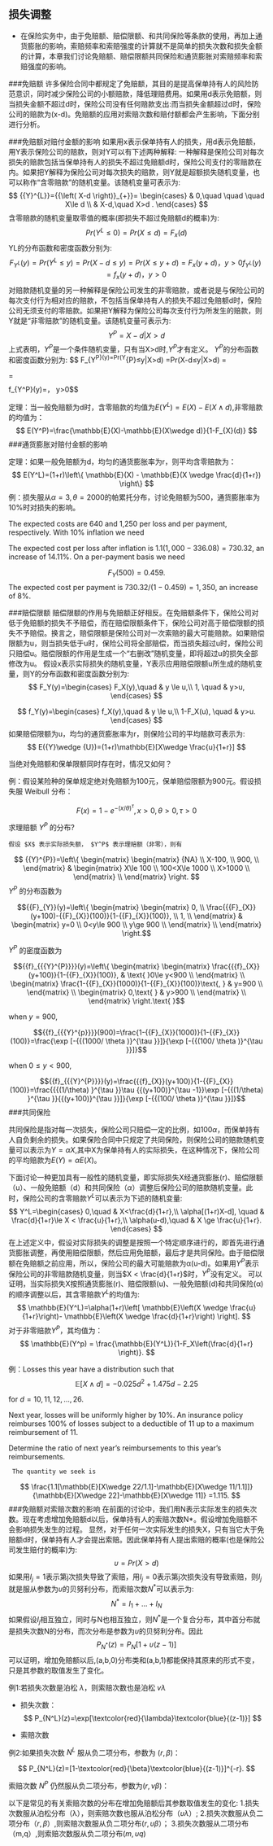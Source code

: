 ## 损失调整 {#lossmodif}
- 在保险实务中，由于免赔额、赔偿限额、和共同保险等条款的使用，再加上通货膨胀的影响，索赔频率和索赔强度的计算就不是简单的损失次数和损失金额的计算，本章我们讨论免赔额、赔偿限额共同保险和通货膨胀对索赔频率和索赔强度的影响。


###免赔额
许多保险合同中都规定了免赔额，其目的是提高保单持有人的风险防范意识，同时减少保险公司的小额赔款，降低理赔费用。如果用d表示免赔额，则当损失金额不超过d时，保险公司没有任何赔款支出:而当损失金额超过d时，保险公司的赔款为(x-d)。免赔额的应用对索赔次数和赔付额都会产生影响，下面分别进行分析。

###免赔额对赔付金额的影响
如果用x表示保单持有人的损失，用d表示免赔额，用Y表示保险公司的赔款，则对Y可以有下述两种解释:
一种解释是保险公司对每次损失的赔款包括当保单持有人的损失不超过免赔额d时，保险公司支付的零赔款在内。如果把Y解释为保险公司对每次损失的赔款，则Y就是超额损失随机变量，也可以称作“含零赔款”的随机变量。该随机变量可表示为:
$$
{{Y}^{L}}={{\left( X-d \right)}_{+}}= 
\begin{cases}
  & 0,\quad \quad \quad X\le d \\ 
 & X-d,\quad X>d .
\end{cases} 
$$
含零赔款的随机变量取零值的概率(即损失不超过免赔额d的概率)为:
$$
Pr(Y^L≤0)=Pr(X≤d)= F_x(d)
$$
YL的分布函数和密度函数分别为:
$$
F_{Y^L}(y)= Pr(Y^L≤y)=Pr(X- d≤y)
=Pr(X≤y+d)=F_x(y+d)，y>0
f_{Y^L}(y)= f_x(y+d)， y>0
$$
对赔款随机变量的另一种解释是保险公司发生的非零赔款，或者说是与保险公司的每次支付行为相对应的赔款，不包括当保单持有人的损失不超过免赔额d时，保险公司无须支付的零赔款。如果把Y解释为保险公司每次支付行为所发生的赔款，则Y就是“非零赔款”的随机变量。该随机变量可表示为:
$$Y^P=X-d | X>d$$
上式表明，$Y^P$是一个条件随机变量，只有当X>d时,$Y^P$才有定义。
$Y^P$的分布函数和密度函数分别为:
$$
F_{Y^P}(y)=Pr(Y^{P}≤y|X>d)
=Pr(X-d≤y|X>d)
=\frac {Pr(0<X-d≤y)}{Pr(X>d)}

=\frac{F_x (y+d)-F_x(d) }{1-F_x (d)}
$$
$$f_{Y^P}(y)=\frac{ f_{x}(y+d)}{1-F_{X}(d)}， y>0$$

定理：当一般免赔额为d时，含零赔款的均值为$E({Y}^{L})=E(X)-E({X}\wedge {d})$,非零赔款的均值为：
$$
E(Y^P)=\frac{\mathbb{E}(X)-\mathbb{E}(X\wedge d)}{1-F_{X}(d)}
$$
###通货膨胀对赔付金额的影响

定理：如果一般免赔额为d，均匀的通货膨胀率为r，则平均含零赔款为：
$$
E(Y^L)=(1+r)\left\{
\mathbb{E}(X) - \mathbb{E}(X \wedge \frac{d}{1+r})
\right\}
$$
例：损失服从$\alpha=3,\theta=2000$的帕累托分布，讨论免赔额为500，通货膨胀率为10%时对损失的影响。

The expected costs are 640 and 1,250 per loss and per payment,
respectively. With 10% inflation we need

\begin{align*}
\mathbb{E}\left(X \wedge \frac{500}{1.1}\right) &= 
\mathbb{E}(X \wedge 454.55)\\
&=336.08.
\end{align*}

The expected cost per loss after inflation is $1.1(1,000 - 336.08) = 730.32$, an increase
of 14.11\%. 
On a per-payment basis we need

$$
F_Y(500)=0.459.
$$
The expected cost per payment is $730.32/(1 - 0.459) = 1,350$, an increase of 8\%.

###赔偿限额
赔偿限额的作用与免赔额正好相反。在免赔额条件下，保险公司对低于免赔额的损失不予赔偿，而在赔偿限额条件下，保险公司对高于赔偿限额的损失不予赔偿。换言之，赔偿限额是保险公司对一次索赔的最大可能赔款。如果赔偿限额为u，则当损失低于u时，保险公司将全部赔偿，而当损失超过u时，保险公司只赔偿u。赔偿限额的作用是生成一个“右删改”随机变量，即将超过u的损失全部修改为u。
假设x表示实际损失的随机变量，Y表示应用赔偿限额u所生成的随机变量，则Y的分布函数和密度函数分别为:
$$
F_Y(y)=\begin{cases}
F_X(y),\quad & y \le u,\\
1, \quad & y>u,
\end{cases}
$$

$$
f_Y(y)=\begin{cases}
f_X(y),\quad & y \le u,\\
1-F_X(u), \quad & y>u.
\end{cases}
$$
如果赔偿限额为u，均匀的通货膨胀率为r，则保险公司的平均赔款可表示为:
$$
E({Y}\wedge {U})=(1+r)\mathbb{E}[X\wedge \frac{u}{1+r}]
$$

当绝对免赔额和保单限额同时存在时，情况又如何？

例：假设某险种的保单规定绝对免赔额为100元，保单赔偿限额为900元。假设损失服 Weibull 分布：

$$
F(x)=1-{{e}^{- {{{(x/\theta)}}{}^{\tau }}}},x>0,\theta >0,\tau >0
$$

求理赔额 $Y^P$ 的分布?


    假设 $X$ 表示实际损失额， $Y^P$ 表示理赔额（非零），则有

$$
{{Y}^{P}}=\left\{ \begin{matrix}
   \begin{matrix}
   {NA}  \\
   X-100,  \\
   900,  \\
\end{matrix} & \begin{matrix}
   X\le 100  \\
   100<X\le 1000  \\
   X>1000  \\
\end{matrix}  \\
\end{matrix} \right.
$$
$Y^P$ 的分布函数为

$${{F}_{Y}}(y)=\left\{ \begin{matrix}
   \begin{matrix}
   0,  \\
   \frac{{{F}_{X}}(y+100)-{{F}_{X}}(100)}{1-{{F}_{X}}(100)},  \\
   1,  \\
\end{matrix} & \begin{matrix}
   y=0  \\
   0<y\le 900  \\
   y\ge 900  \\
\end{matrix}  \\
\end{matrix} \right.$$

$Y^P$ 的密度函数为

$${{f}_{{{Y}^{P}}}}(y)=\left\{ \begin{matrix}
   \begin{matrix}
   \frac{{{f}_{X}}(y+100)}{1-{{F}_{X}}(100)}, & \text{   }0\le y<900  \\
\end{matrix}  \\
   \begin{matrix}
   \frac{1-{{F}_{X}}(1000)}{1-{{F}_{X}}(100)}\text{,  } & y=900  \\
\end{matrix}  \\
   \begin{matrix}
   0,\text{                   } & y>900  \\
\end{matrix}  \\
\end{matrix} \right.\text{        }$$

when $y = 900$,

$${{f}_{{{Y}^{p}}}}(900)=\frac{1-{{F}_{X}}(1000)}{1-{{F}_{X}}(100)}=\frac{\exp [-{{(1000/ \theta )}^{\tau }}]}{\exp [-{{(100/ \theta )}^{\tau }}]}$$

when $0\le y<900$,

$${{f}_{{{Y}^{P}}}}(y)=\frac{{{f}_{X}}(y+100)}{1-{{F}_{X}}(100)}=\frac{{{(1/\theta) }^{\tau }}\tau {{(y+100)}^{\tau -1}}\exp [-{{(1/\theta) }^{\tau }}{{(y+100)}^{\tau }}]}{\exp [-{{(100/ \theta )}^{\tau }}]}$$
###共同保险

共同保险是指对每一次损失，保险公司只赔偿一定的比例，如$100\alpha%$，而保单持有人自负剩余的损失。如果保险合同中只规定了共同保险，则保险公司的赔款随机变量可以表示为$Y=\alpha X$,其中X为保单持有人的实际损失，在这种情况下，保险公司的平均赔款为$E(Y)=\alpha E(X)$。

下面讨论一种更加具有一般性的随机变量，即实际损失X经通货膨胀(r)、赔偿限额（u）、一般免赔额（d）和共同保险（$\alpha$）调整后保险公司的赔款随机变量。此时，保险公司的含零赔款$Y^L$可以表示为下述的随机变量:
$$
Y^L=\begin{cases}
0,\quad & X<\frac{d}{1+r},\\
\alpha[(1+r)X-d], \quad & \frac{d}{1+r}\le X < \frac{u}{1+r},\\
\alpha(u-d),\quad & X \ge \frac{u}{1+r}.
\end{cases}
$$
在上述定义中，假设对实际损失的调整是按照一个特定顺序进行的，即首先进行通货膨胀调整，再使用赔偿限额，然后应用免赔额，最后才是共同保险。由于赔偿限额在免赔额之前应用，所以，保险公司的最大可能赔款为α(u-d)。如果用$Y^P$表示保险公司的非零赔款随机变量，则当$X < \frac{d}{1+r}$时，$Y^P$没有定义。
可以证明，当实际损失X按照通货膨胀(r)、赔偿限额(u)、一般免赔额(d)和共同保险(α)
的顺序调整以后，其含零赔款$Y^L$的均值为:
$$
\mathbb{E}(Y^L)=\alpha(1+r)\left[
\mathbb{E}\left(X \wedge \frac{u}{1+r}\right)-
\mathbb{E}\left(X \wedge \frac{d}{1+r}\right)
\right].
$$
对于非零赔款$Y^P$，其均值为：
$$
\mathbb{E}(Y^p) = \frac{\mathbb{E}(Y^L)}{1-F_X\left(\frac{d}{1+r} \right)}.
$$

例：Losses this year have a distribution such that 
$$
\mathbb{E}[X\wedge d]=-0.025d^2+1.475d-2.25
$$

for $d = 10,11,12,.. .,26$. 

Next year, losses will be uniformly higher by 10\%. An
insurance policy reimburses 100\% of losses subject to a deductible of 11 up to a maximum
reimbursement of 11. 

Determine the ratio of next year's reimbursements to this year's
reimbursements.

     The quantity we seek is

$$
\frac{1.1[\mathbb{E}[X\wedge 22/1.1]-\mathbb{E}[X\wedge 11/1.1]]}{\mathbb{E}[X\wedge 22]-\mathbb{E}[X\wedge 11]}
=1.115.
$$
###免赔额对索赔次数的影响
在前面的讨论中，我们用N表示实际发生的损失次数。现在考虑增加免赔额d以后，保单持有人的索赔次数N*。假设增加免赔额不会影响损失发生的过程。
显然，对于任何一次实际发生的损失X，只有当它大于免赔额d时，保单持有人才会提出索赔。因此保单持有人提出索赔的概率(也是保险公司发生赔付的概率)为:
$$\upsilon=Pr(X>d)$$
如果用$I_j = 1$表示第j次损失导致了索赔，用$I_j=0$表示第j次损失没有导致索赔，则$I_j$就是服从参数为$\upsilon$的贝努利分布，而索赔次数$N^*$可以表示为:
$$N^*=I_1+...+I_N$$
如果假设$I_j$相互独立，同时与N也相互独立，则$N^*$是一个复合分布，其中首分布就是损失次数N的分布，而次分布是参数为$\upsilon$的贝努利分布。因此
$$P_{N^*}(z)=P_N[1+\upsilon (z-1)]$$
可以证明，增加免赔额以后,(a,b,0)分布类和(a,b,1)都能保持其原来的形式不变，只是其参数的取值发生了变化。

例1:若损失次数是泊松 $\lambda$，则索赔次数也是泊松 $v\lambda$

- 损失次数： 
$$
P_{N^L}(z)=\exp[\textcolor{red}{\lambda}\textcolor{blue}{(z-1)}]
$$

- 索赔次数

\begin{align*}
P_{N^P}(z)&=\exp[\textcolor{red}{v\lambda}(z-1)]\\
&=P_{N^L}[1+v(z-1)]\\
&=\exp[\lambda(1+ v(z-1)-1)]\\
&=\exp[\textcolor{red}{v\lambda}\textcolor{blue}{(z-1)}].
\end{align*}

例2:如果损失次数 $N^L$ 服从负二项分布，参数为 $(r,\beta)$：

$$
P_{N^L}(z)=[1-\textcolor{red}{\beta}\textcolor{blue}{(z-1)}]^{-r}.
$$

索赔次数 $N^P$  仍然服从负二项分布，参数为$(r,v\beta)$：

\begin{align*}
P_{N^P}(z)&=P_{N^L}[1+v(z-1)]\\
&=[1-\beta(1+v(z-1)-1)]^{-r}\\
&=[1-\textcolor{red}{v\beta}\textcolor{blue}{(z-1)}]^{-r}.
\end{align*}

以下是常见的有关索赔次数的分布在增加免赔额后其参数取值发生的变化:
1.损失次数服从泊松分布（λ），则索赔次数也服从泊松分布（$\upsilon λ$）;
2.损失次数服从负二项分布$（r,\beta）$,则索赔次数服从负二项分布$(r,\upsilon\beta）$；
3.损失次数服从二项分布（m,q）,则索赔次数服从负二项分布$(m,\upsilon q)$
